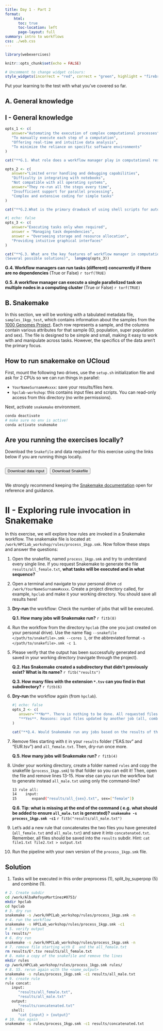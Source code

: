 ```yaml
---
title: Day 1 - Part 2 
format: 
    html:
      toc: true
      toc-location: left
      page-layout: full
summary: intro to workflows
css: ./web.css
---
```


```r
library(webexercises)

knitr::opts_chunk$set(echo = FALSE)

# Uncomment to change widget colours:
style_widgets(incorrect = "red", correct = "green", highlight = "firebrick")

```

Put your learning to the test with what you’ve covered so far.

## A. General knowledge

::: {.webex-check .callout-exercise}
# I - General knowledge 

```r

opts_1 <- c(
   answer="Automating the execution of complex computational processes",
   "To manually execute each step of a computation",
   "Offering real-time and intuitive data analysis",
   "To minimize the reliance on specific software environments"
)

cat("**G.1. What role does a workflow manager play in computational research?**", longmcq(opts_1))
```


```r

opts_2 <- c(
   answer="Limited error handling and debugging capabilities",
   "Difficulty in integrating with notebooks",
   "Not compatible with all operating systems",
   answer="They re-run all the steps every time",
   "Insufficient support for parallel processing",
   "Complex and extensive coding for simple tasks"
)

cat("**G.2.What is the primary drawback of using shell scripts for automating computations?**", longmcq(opts_2))

```

```r
#| echo: false
opts_3 <- c(
   answer="Executing tasks only when required",
   answer = "Managing task dependencies",
   answer = "Overseeing storage and resource allocation",
   "Providing intuitive graphical interfaces"
)

cat("**G.3. What are the key features of workflow manager in computational research?**
(Several possible solutions)",  longmcq(opts_3))
```

**G.4. Workflow managers can run tasks (different) concurrently if there are no dependencies** (True or False) `r torf(TRUE)`

**G.5. A workflow manager can execute a single parallelized task on multiple nodes in a computing cluster** (True or False) `r torf(TRUE)`
:::

## B. Snakemake

In this section, we will be working with a tabulated metadata file, `samples_1kgp_test`, which contains information about the samples from the [1000 Genomes Project](https://www.internationalgenome.org/). Each row represents a sample, and the columns contain various attributes for that sample (ID, population, super population and sex). The file is designed to be simple and small, making it easy to work with and manipulate across tasks. However, the specifics of the data aren’t the primary focus.

:::{.callout-warning}
# How to run snakemake on UCloud

First, mount the following two drives, use the `setup.sh` initialization file and ask for 2 CPUs so we can run things in parallel: 

- `YourNameSurname#xxxx`: save your results/files here.  
- `hpclab-workshop`: this contains input files and scripts. You can read-only access from this directory (no write permissions). 

Next, activate `snakemake` environment. 

```.bash
conda deactivate 
# make sure no env is active!
conda activate snakemake 
```
:::

:::{.callout-warning}
# Are you running the exercises locally?
Download the `Snakefile` and data required for this exercise using the links below if you are running things locally. 

<div style="display: flex; gap: 10px;">
  <a href="../develop/scripts/samples_1kgp_test.tsv" download="samples_1kgp.tsv">
    <button class="btn small-button">Download data input</button>
  </a>

  <a href="../develop/scripts/process_1kgp.smk" download="process_1kgp.smk">
    <button class="btn small-button">Download Snakefile</button>
  </a>
</div>

:::

We strongly recommend keeping the [Snakemake documentation](https://snakemake.readthedocs.io/en/stable/) open for reference and guidance.


::: {.webex-check .callout-exercise}
# II - Exploring rule invocation in Snakemake

In this exercise, we will explore how rules are invoked in a Snakemake workflow. The snakemake file is located at: `/work/HPCLab_workshop/rules/process_1kgp.smk`. Now follow these steps and answer the questions: 

1. Open the snakefile, named `process_1kgp.smk` and try to understand every single line. If you request Snakemake to generate the file `results/all_female.txt`, **what tasks will be executed and in what sequence?**
2. Open a terminal and navigate to your personal drive `cd /work/YourNameSurname#xxxx`. Create a project directory called, for example, `hpclab` and make it your working directory. You should save all results here!
3. **Dry-run** the workflow: Check the number of jobs that will be executed.

   **Q.1. How many jobs will Snakemake run?** `r fitb(8)`

4. Run the workflow from the directory `hpclab` (the one you just created on your personal drive). Use the name flag `--snakefile </path/to/snakefile>.smk --cores 1`, or the abbreviated format `-s </path/to/snakefile>.smk -c 1`. 
5. Please verify that the output has been successfully generated and saved in your working directory (navigate through the project).

   **Q.2. Has Snakemake created a subdirectory that didn't previously exist? What is its name?** `r fitb("results")`

   **Q.3. How many files with the extension `*.tsv` can you find in that subdirectory?** `r fitb(6)`
6. **Dry-run** the workflow again (from `hpclab`). 

   ```r
   #| echo: false
   opts_2 <- c(
      answer="**No**. There is nothing to be done. All requested files are present and up to date",
      "**Yes**. Reasons: input files updated by another job (all, combine, split_by_superpop) and output files have to be generated (combine, preprocess, split_by_superpop)"
   )

   cat("**Q.4. Would Snakemake run any jobs based on the results of the dry-run?**",  longmcq(opts_2))
   ```

7. Remove files starting with `E` in your `results` folder ("EAS.tsv" and "EUR.tsv") and `all_female.txt`. Then, dry-run once more.
   
   **Q.5. How many jobs will Snakemake run?** `r fitb(4)`

8. Under your working directory, create a folder named `rules` and copy the snakefile (`process_1kgp.smk`) to that folder so you can edit it! Then, open the file and remove lines 13-15. How else can you run the workflow but to generate instead `all_male.txt` using only the command-line? 

   ```.bash
   13 rule all:
   14    input:
   15       expand("results/all_{sex}.txt", sex=["female"])
   ```
   
   **Q.6. Tip: what is missing at the end of the command ( e.g. what should be added to ensure `all_male.txt` is generated)? `snakemake -s process_1kgp.smk -c1`** `r fitb("results/all_male.txt")`

9. Let's add a new rule that concatenates the two files you have generated (`all_female.txt` and `all_male.txt`) and save it into `concatenated.txt`. Remember, all files should be saved into the `results` subdir. Hint: `cat file1.txt file2.txt > output.txt`

10. Run the pipeline with your own version of the `process_1kgp.smk` file.  

:::{.callout-hint}
# Solution 

1. Tasks will be executed in this order preprocess (1), split_by_superpop (5) and combine (1). 

```.bash
# 2. Create subdir 
cd /work/AlbaRefoyoMartínez#0753/
mkdir hpclab
cd hpclab
# 3. dry run 
snakemake -s /work/HPCLab_workshop/rules/process_1kgp.smk -n 
# 4. run the workflow 
snakemake -s HPCLab_workshop/rules/process_1kgp.smk -c1 
# 5. verify output 
ls results/*
# 6. dry run 
snakemake -s /work/HPCLab_workshop/rules/process_1kgp.smk -n 
# 7. remove file starting with E  and the all_female.txt
rm results/E*.tsv results/all_female.txt
# 8. make a copy of the snakefile and remove the lines 
mkdir rules 
cp /work/HPCLab_workshop/rules/process_1kgp.smk rules/
# 8. S5. rerun again with the <name_output>
snakemake -s rules/process_1kgp.smk -c1 results/all_male.txt 
# 9. create rule 
rule concat: 
   input: 
      "results/all_female.txt",
      "results/all_male.txt"
   output:
      "results/concatenated.txt"
   shell:
      "cat {input} > {output}"
# 10. Run again 
snakemake -s rules/process_1kgp.smk -c1 results/concatenated.txt 

```
:::

:::